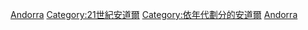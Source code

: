 [[Category:2000年代各國|Andorra]]
[[Category:21世紀安道爾|Category:21世紀安道爾]]
[[Category:依年代劃分的安道爾|Category:依年代劃分的安道爾]]
[[Category:2000年代歐洲|Andorra]]